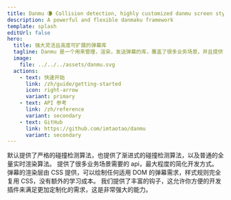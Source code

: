 ```yaml
---
title: Danmu 🌘 Collision detection, highly customized danmu screen styles, you deserve it
description: A powerful and flexible danmaku framework
template: splash
editUrl: false
hero:
  title: 强大灵活且高度可扩展的弹幕库
  tagline: Danmu 是一个用来管理，渲染，发送弹幕的库，覆盖了很多业务场景，并且提供了好用的扩展方式。
  image:
    file: ../../../assets/danmu.svg
  actions:
    - text: 快速开始
      link: /zh/guide/getting-started
      icon: right-arrow
      variant: primary
    - text: API 参考
      link: /zh/reference
      variant: secondary
    - text: GitHub
      link: https://github.com/imtaotao/danmu
      variant: secondary
---
```



<CardGrid stagger>
  <Card title="多种渲染算法" icon="star">
    默认提供了严格的碰撞检测算法，也提供了渐进式的碰撞检测算法，以及普通的全量实时渲染算法。
  </Card>
  <Card title="丰富的 API" icon="open-book">
    提供了很多业务场景需要的 api，最大程度的简化开发方式。
  </Card>
  <Card title="样式高度可扩展" icon="rocket">
    弹幕的渲染层由 CSS 提供，可以绘制任何适用 DOM 的弹幕需求，样式规则完全复用
    CSS，没有额外的学习成本。
  </Card>
  <Card title="内核插件化" icon="twitch">
    我们提供了丰富的钩子，这允许你方便的开发插件来满足更加定制化的需求，这是非常强大的能力。
  </Card>
</CardGrid>
